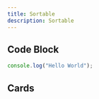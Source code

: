 ```yaml
---
title: Sortable
description: Sortable
---
```



## Code Block

```js
console.log("Hello World");
```

## Cards

<Cards>
  <Card
    title="Learn more about Next.js"
    href="https://nextjs.org/docs"
    description=""
  />
  <Card
    title="Learn more about Fumadocs"
    href="https://fumadocs.vercel.app"
    description=""
  />
</Cards>

